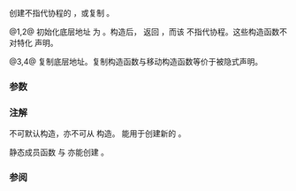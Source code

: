 {{cpp/coroutine/coroutine_handle/title|coroutine_handle}}
{{cpp/coroutine/coroutine_handle/navbar}}
{{dcl begin}}
{{dcl|num=1|since=c++20|
constexpr coroutine_handle() noexcept;
}}
{{dcl|num=2|since=c++20|
constexpr coroutine_handle( std::nullptr_t ) noexcept;
}}
{{dcl|num=3|since=c++20|1=
coroutine_handle( const coroutine_handle&amp; other ) = default;
}}
{{dcl|num=4|since=c++20|1=
coroutine_handle( coroutine_handle&amp;&amp; other ) = default;
}}
{{dcl end}}

创建不指代协程的 {{tt|coroutine_handle}}，或复制 {{tt|coroutine_handle}}。

@1,2@ 初始化底层地址 {{rlpi|/#数据成员|ptr}} 为 {{c|nullptr}}。构造后，{{rlpf|address}} 返回 {{c|nullptr}}，而该 {{tt|coroutine_handle}} 不指代协程。这些构造函数不对特化 {{c|std::coroutine_handle&lt;std::noop_coroutine_promise&gt;}} 声明。

@3,4@ 复制底层地址。复制构造函数与移动构造函数等价于被隐式声明。

===参数===
{{par begin}}
{{par | other | 要复制的另一 {{tt|coroutine_handle}} }}
{{par end}}

===注解===
{{c|std::coroutine_handle&lt;std::noop_coroutine_promise&gt;}} 不可默认构造，亦不可从 {{lc|std::nullptr_t}} 构造。{{lc|std::noop_coroutine}} 能用于创建新的 {{c|std::coroutine_handle&lt;std::noop_coroutine_promise&gt;}}。

静态成员函数 {{lc|from_promise}} 与 {{lc|from_address}} 亦能创建 {{tt|coroutine_handle}}。

===参阅===
{{dsc begin}}
{{dsc inc|cpp/coroutine/coroutine_handle/dsc from_promise}}
{{dsc inc|cpp/coroutine/coroutine_handle/dsc from_address}}
{{dsc inc|cpp/coroutine/dsc noop_coroutine}}
{{dsc end}}

{{langlinks|en|ja}}